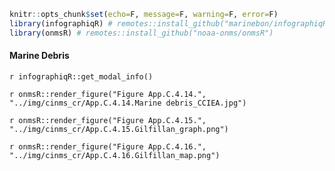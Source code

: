 ```r
knitr::opts_chunk$set(echo=F, message=F, warning=F, error=F)
library(infographiqR) # remotes::install_github("marinebon/infographiqR") 
library(onmsR) # remotes::install_github("noaa-onms/onmsR")
```

#### Marine Debris

`r infographiqR::get_modal_info()`

`r onmsR::render_figure("Figure App.C.4.14.", "../img/cinms_cr/App.C.4.14.Marine debris_CCIEA.jpg")`

`r onmsR::render_figure("Figure App.C.4.15.", "../img/cinms_cr/App.C.4.15.Gilfillan_graph.png")`

`r onmsR::render_figure("Figure App.C.4.16.", "../img/cinms_cr/App.C.4.16.Gilfillan_map.png")`

